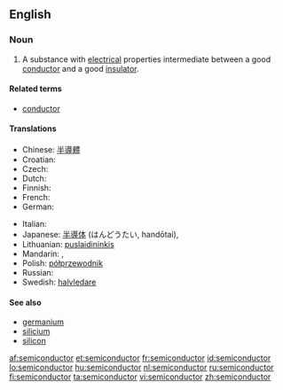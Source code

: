 ==English==
{{wikipedia}}

===Noun===
{{en-noun}}

# {{physics}} A substance with [[electrical]] properties intermediate between a good [[conductor]] and a good [[insulator]].

====Related terms====
* [[conductor]]

====Translations====
{{trans-top|substance with electrical properties}}
* Chinese: [[半導體]]
* Croatian: {{t+|hr|poluvodič|m|alt=poluvòdīč}}
* Czech: {{t-|cs|polovodič|m}}
* Dutch: {{t+|nl|halfgeleider|m}}
* Finnish: {{t-|fi|puolijohde}}
* French: {{t+|fr|semiconducteur|m}}
* German: {{t+|de|Halbleiter|m}}
{{trans-mid}}
* Italian: {{t-|it|semiconduttore|m}}
* Japanese: [[半導体]] (はんどうたい, handōtai),  {{t|ja|半導体|tr=はんどうたい, handōtai|sc=Jpan}}
* Lithuanian: [[puslaidininkis]] {{m}}
* Mandarin: {{t|zh|半導體|sc=Hani}},  {{t|zh|半导体|tr=bàndǎotǐ|sc=Hani}}
* Polish: [[półprzewodnik]] {{m}}
* Russian: {{t+|ru|полупроводник|m|tr=poluprovodník|sc=Cyrl}}
* Swedish: [[halvledare]] {{c}}
{{trans-bottom}}

====See also====
* [[germanium]]
* [[silicium]]
* [[silicon]]

[[af:semiconductor]]
[[et:semiconductor]]
[[fr:semiconductor]]
[[id:semiconductor]]
[[lo:semiconductor]]
[[hu:semiconductor]]
[[nl:semiconductor]]
[[ru:semiconductor]]
[[fi:semiconductor]]
[[ta:semiconductor]]
[[vi:semiconductor]]
[[zh:semiconductor]]